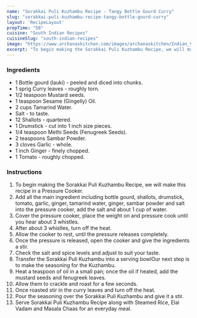 ---
name: "Sorakkai Puli Kuzhambu Recipe - Tangy Bottle Gourd Curry"
slug: "sorakkai-puli-kuzhambu-recipe-tangy-bottle-gourd-curry"
layout: 'RecipeLayout'
prepTime: "50"
cuisine: "South Indian Recipes"
cuisineSlug: "south-indian-recipes"
image: "https://www.archanaskitchen.com/images/archanaskitchen/Indian_Vegetables_Gravy/Tangy_Bottle_Gourd_Curry_Recipe_Suraikai_Puli_Kulambu-3.jpg"
excerpt: "To begin making the Sorakkai Puli Kuzhambu Recipe, we will make this recipe in a Pressure Cooker"
---

### Ingredients

- 1 Bottle gourd (lauki) - peeled and diced into chunks.
- 1 sprig Curry leaves - roughly torn.
- 1/2 teaspoon Mustard seeds.
- 1 teaspoon Sesame (Gingelly) Oil.
- 2 cups Tamarind Water.
- Salt - to taste.
- 12 Shallots - quartered.
- 1 Drumstick - cut into 1 inch size pieces.
- 1/4 teaspoon Methi Seeds (Fenugreek Seeds).
- 2 teaspoons Sambar Powder.
- 3 cloves Garlic - whole.
- 1 inch Ginger - finely chopped.
- 1 Tomato - roughly chopped.

### Instructions

1. To begin making the Sorakkai Puli Kuzhambu Recipe, we will make this recipe in a Pressure Cooker.
1. Add all the main ingredient including bottle gourd, shallots, drumstick, tomato, garlic, ginger, tamarind water, ginger, sambar powder and salt into the pressure cooker, add the salt and about 1 cup of water.
1. Cover the pressure cooker, place the weight on and pressure cook until you hear about 3 whistles.
1. After about 3 whistles, turn off the heat.
1. Allow the cooker to rest, until the pressure releases completely.
1. Once the pressure is released, open the cooker and give the ingredients a stir.
1. Check the salt and spice levels and adjust to suit your taste.
1. Transfer the Sorakkai Puli Kuzhambu into a serving bowlOur next step is to make the seasoning for the Kuzhambu.
1. Heat a teaspoon of oil in a small pan; once the oil if heated, add the mustard seeds and fenugreek leaves.
1. Allow them to crackle and roast for a few seconds.
1. Once roasted stir in the curry leaves and turn off the heat.
1. Pour the seasoning over the Sorakkai Puli Kuzhambu  and give it a stir.
1. Serve Sorakkai Puli Kuzhambu Recipe along with Steamed Rice, Elai Vadam and Masala Chaas for an everyday meal.
